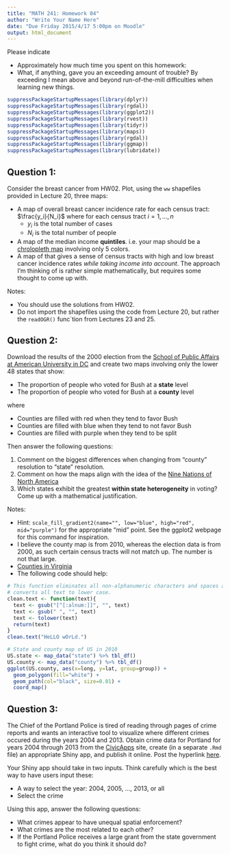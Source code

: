```yaml
---
title: "MATH 241: Homework 04"
author: "Write Your Name Here"
date: "Due Friday 2015/4/17 5:00pm on Moodle"
output: html_document
---
```


Please indicate

* Approximately how much time you spent on this homework:
* What, if anything, gave you an exceeding amount of trouble?  By exceeding I mean above and beyond run-of-the-mill difficulties when learning new things.   

```r
suppressPackageStartupMessages(library(dplyr))
suppressPackageStartupMessages(library(rgdal))
suppressPackageStartupMessages(library(ggplot2))
suppressPackageStartupMessages(library(rvest))
suppressPackageStartupMessages(library(tidyr))
suppressPackageStartupMessages(library(maps))
suppressPackageStartupMessages(library(rgdal))
suppressPackageStartupMessages(library(ggmap))
suppressPackageStartupMessages(library(lubridate))
```


## Question 1:

Consider the breast cancer from HW02.  Plot, using the `ww` shapefiles provided in Lecture 20, three maps:

* A map of overall breast cancer incidence rate for each census tract:  $\frac{y_i}{N_i}$ where for each census tract $i=1,\ldots,n$
    + $y_i$ is the total number of cases
    + $N_i$ is the total number of people
* A map of the median income **quintiles**.  i.e. your map should be a [chrolopleth map](http://2.bp.blogspot.com/_Vod56KuZXlk/S9IdL4yW14I/AAAAAAAAAFc/jHIE6fPuQvM/s1600/standardized+c+map.PNG) involving only 5 colors.
* A map of that gives a sense of census tracts with high and low breast cancer incidence rates *while taking income into account*.  The approach I'm thinking of is rather simple mathematically, but requires some thought to come up with.  

Notes: 

* You should use the solutions from HW02.
* Do not import the shapefiles using the code from Lecture 20, but rather the `readOGR()` func`tion from Lectures 23 and 25.  





## Question 2:

Download the results of the 2000 election from the [School of Public Affairs at American University in DC](http://www.american.edu/spa/ccps/Data-Sets.cfm) and create two maps involving only the lower 48 states that show:

* The proportion of people who voted for Bush at a **state** level
* The proportion of people who voted for Bush at a **county** level

where

* Counties are filled with red when they tend to favor Bush
* Counties are filled with blue when they tend to not favor Bush
* Counties are filled with purple when they tend to be split

Then answer the following questions:

1. Comment on the biggest differences when changing from "county" resolution to "state" resolution.
2. Comment on how the maps align with the idea of the [Nine Nations of North America](http://en.wikipedia.org/wiki/The_Nine_Nations_of_North_America)
3. Which states exhibit the greatest **within state heterogeneity** in voting?  Come up with a mathematical justification.


Notes:

* Hint:  `scale_fill_gradient2(name="", low="blue", high="red", mid="purple")` for the appropriate "mid" point.  See the ggplot2 webpage for this command for inspiration.
* I believe the county map is from 2010, whereas the election data is from 2000, as such certain census tracts will not match up.  The number is not that large.
* [Counties in Virginia](http://en.wikipedia.org/wiki/List_of_counties_in_Virginia)
* The following code should help:

```r
# This function eliminates all non-alphanumeric characters and spaces and 
# converts all text to lower case.
clean.text <- function(text){
  text <- gsub("[^[:alnum:]]", "", text)
  text <- gsub(" ", "", text)
  text <- tolower(text)
  return(text)
}
clean.text("HeLLO wOrLd.")

# State and county map of US in 2010
US.state <- map_data("state") %>% tbl_df()
US.county <- map_data("county") %>% tbl_df()
ggplot(US.county, aes(x=long, y=lat, group=group)) +
  geom_polygon(fill="white") +
  geom_path(col="black", size=0.01) +
  coord_map()
```






## Question 3:

The Chief of the Portland Police is tired of reading through pages of crime reports and wants an interactive tool to visualize where different crimes occured during the years 2004 and 2013.  Obtain crime data for Portland for years 2004 through 2013 from the [CivicApps](http://www.civicapps.org/datasets) site, create (in a separate `.Rmd` file) an appropriate Shiny app, and publish it online.  Post the hyperlink [here](http://canadiens.nhl.com/?navid=nav-teamnav-mtl).  

Your Shiny app should take in two inputs.  Think carefully which is the best way to have users input these:

* A way to select the year:  2004, 2005, ..., 2013, or all
* Select the crime

Using this app, answer the following questions:

* What crimes appear to have unequal spatial enforcement?
* What crimes are the most related to each other?
* If the Portland Police receives a large grant from the state government to fight crime, what do you think it should do?